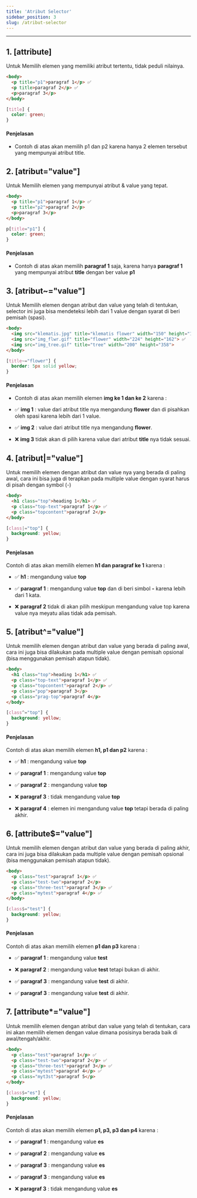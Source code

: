 ```yaml
---
title: 'Atribut Selector'
sidebar_position: 3
slug: /atribut-selector
---
```


<hr />

## 1. [attribute]

Untuk Memilih elemen yang memiliki atribut tertentu, tidak peduli nilainya.

```html title="HTML" 
<body>
  <p title="p1">paragraf 1</p> ✅
  <p title>paragraf 2</p> ✅
  <p>paragraf 3</p>
</body> 
```

```css title="CSS"
[title] {
  color: green;
}
```

#### Penjelasan

- Contoh di atas akan memilih p1 dan p2 karena hanya 2 elemen tersebut yang mempunyai atribut title.

## 2. [atribut="value"]

Untuk Memilih elemen yang mempunyai atribut & value yang tepat.

```html title="HTML" 
<body>
  <p title="p1">paragraf 1</p> ✅
  <p title="p2">paragraf 2</p>
  <p>paragraf 3</p>
</body> 
```

```css title="CSS"
p[title="p1"] {
  color: green;
}
```

#### Penjelasan

- Contoh di atas akan memilih **paragraf 1** saja, karena hanya **paragraf 1** yang mempunyai atribut **title** dengan ber value **p1**

## 3. [atribut~="value"]

Untuk Memilih elemen dengan atribut dan value yang telah di tentukan, selector ini juga bisa mendeteksi lebih dari 1 value dengan syarat di beri pemisah (spasi).

```html title="HTML" 
<body>
  <img src="klematis.jpg" title="klematis flower" width="150" height="113"> ✅
  <img src="img_flwr.gif" title="flower" width="224" height="162"> ✅
  <img src="img_tree.gif" title="tree" width="200" height="358">
</body> 
```

```css title="CSS"
[title~="flower"] {
  border: 5px solid yellow;
}
```

#### Penjelasan

- Contoh di atas akan memilih elemen **img ke 1 dan ke 2** karena : 

- ✅ **img 1** : value dari atribut title nya mengandung **flower** dan di pisahkan oleh spasi karena lebih dari 1 value.

- ✅ **img 2** : value dari atribut title nya mengandung **flower**.

- ❌ **img 3** tidak akan di pilih karena value dari atribut **title** nya tidak sesuai.

## 4. [atribut|="value"]

Untuk memilih elemen dengan atribut dan value nya yang berada di paling awal, cara ini bisa juga di terapkan pada multiple value dengan syarat harus di pisah dengan symbol (-)

```html title="HTML" 
<body>
  <h1 class="top">heading 1</h1> ✅
  <p class="top-text">paragraf 1</p> ✅
  <p class="topcontent">paragraf 2</p>
</body> 
```

```css title="CSS"
[class|="top"] {
  background: yellow;
}
```

#### Penjelasan

Contoh di atas akan memilih elemen **h1 dan paragraf ke 1** karena :

- ✅ **h1** : mengandung value **top**

- ✅ **paragraf 1** : mengandung value **top** dan di beri simbol **-** karena lebih dari 1 kata.

- ❌ **paragraf 2** tidak di akan pilih meskipun mengandung value top karena value nya meyatu alias tidak ada pemisah.

## 5. [atribut^="value"]

Untuk memilih elemen dengan atribut dan value yang berada di paling awal, cara ini juga bisa dilakukan pada multiple value dengan pemisah opsional (bisa menggunakan pemisah atapun tidak).

```html title="HTML" 
<body>
  <h1 class="top">heading 1</h1> ✅
  <p class="top-text">paragraf 1</p> ✅
  <p class="topcontent">paragraf 2</p> ✅
  <p class="pop">paragraf 3</p>
  <p class="prag-top">paragraf 4</p> 
</body> 
```

```css title="CSS"
[class^="top"] {
  background: yellow;
}
```

#### Penjelasan

Contoh di atas akan memilih elemen **h1, p1 dan p2** karena :

- ✅ **h1** : mengandung value **top**

- ✅ **paragraf 1** : mengandung value **top**

- ✅ **paragraf 2** : mengandung value **top**

- ❌ **paragraf 3** : tidak mengandung value **top**

- ❌ **paragraf 4** : elemen ini mengandung value **top** tetapi berada di paling akhir.

## 6. [attribute$="value"]

Untuk memilih elemen dengan atribut dan value yang berada di paling akhir, cara ini juga bisa dilakukan pada multiple value dengan pemisah opsional (bisa menggunakan pemisah atapun tidak).

```html title="HTML" 
<body>
  <p class="test">paragraf 1</p> ✅
  <p class="test-two">paragraf 2</p>
  <p class="three-test">paragraf 3</p> ✅
  <p class="mytest">paragraf 4</p> ✅
</body> 
```

```css title="CSS"
[class$="test"] {
  background: yellow;
}
```

#### Penjelasan

Contoh di atas akan memilih elemen **p1 dan p3** karena :

- ✅ **paragraf 1** : mengandung value **test**

- ❌ **paragraf 2** : mengandung value **test** tetapi bukan di akhir.

- ✅ **paragraf 3** : mengandung value **test** di akhir.

- ✅ **paragraf 3** : mengandung value **test** di akhir.

## 7. [attribute*="value"]

Untuk memilih elemen dengan atribut dan value yang telah di tentukan, cara ini akan memilih elemen dengan value dimana posisinya berada baik di awal/tengah/akhir.

```html title="HTML" 
<body>
  <p class="test">paragraf 1</p> ✅
  <p class="test-two">paragraf 2</p> ✅
  <p class="three-test">paragraf 3</p> ✅
  <p class="mytest">paragraf 4</p> ✅
  <p class="myt3st">paragraf 5</p>
</body> 
```

```css title="CSS"
[class$="es"] {
  background: yellow;
}
```

#### Penjelasan

Contoh di atas akan memilih elemen **p1, p3, p3 dan p4** karena :

- ✅ **paragraf 1** : mengandung value **es**

- ✅ **paragraf 2** : mengandung value **es**

- ✅ **paragraf 3** : mengandung value **es**

- ✅ **paragraf 3** : mengandung value **es**

- ❌ **paragraf 3** : tidak mengandung value **es**

